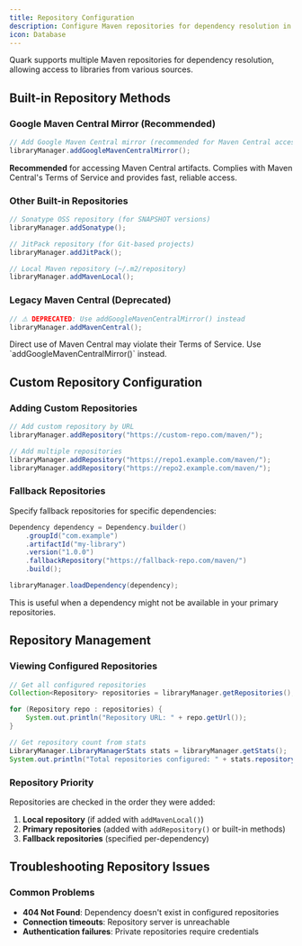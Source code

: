 ```yaml
---
title: Repository Configuration
description: Configure Maven repositories for dependency resolution in Quark.
icon: Database
---
```


Quark supports multiple Maven repositories for dependency resolution, allowing access to libraries from various sources.

## Built-in Repository Methods

### Google Maven Central Mirror (Recommended)

```java
// Add Google Maven Central mirror (recommended for Maven Central access)
libraryManager.addGoogleMavenCentralMirror();
```

**Recommended** for accessing Maven Central artifacts. Complies with Maven Central's Terms of Service and provides fast, reliable access.

### Other Built-in Repositories

```java
// Sonatype OSS repository (for SNAPSHOT versions)
libraryManager.addSonatype();

// JitPack repository (for Git-based projects)
libraryManager.addJitPack();

// Local Maven repository (~/.m2/repository)
libraryManager.addMavenLocal();
```

### Legacy Maven Central (Deprecated)

```java
// ⚠️ DEPRECATED: Use addGoogleMavenCentralMirror() instead
libraryManager.addMavenCentral();
```

<Callout title='Warning' type='warn'>
  Direct use of Maven Central may violate their Terms of Service. Use `addGoogleMavenCentralMirror()` instead.
</Callout>

## Custom Repository Configuration

### Adding Custom Repositories

```java
// Add custom repository by URL
libraryManager.addRepository("https://custom-repo.com/maven/");

// Add multiple repositories
libraryManager.addRepository("https://repo1.example.com/maven/");
libraryManager.addRepository("https://repo2.example.com/maven/");
```

### Fallback Repositories

Specify fallback repositories for specific dependencies:

```java
Dependency dependency = Dependency.builder()
    .groupId("com.example")
    .artifactId("my-library")
    .version("1.0.0")
    .fallbackRepository("https://fallback-repo.com/maven/")
    .build();

libraryManager.loadDependency(dependency);
```

This is useful when a dependency might not be available in your primary repositories.

## Repository Management

### Viewing Configured Repositories

```java
// Get all configured repositories
Collection<Repository> repositories = libraryManager.getRepositories();

for (Repository repo : repositories) {
    System.out.println("Repository URL: " + repo.getUrl());
}

// Get repository count from stats
LibraryManager.LibraryManagerStats stats = libraryManager.getStats();
System.out.println("Total repositories configured: " + stats.repositoryCount());
```

### Repository Priority

Repositories are checked in the order they were added:

1. **Local repository** (if added with `addMavenLocal()`)
2. **Primary repositories** (added with `addRepository()` or built-in methods)
3. **Fallback repositories** (specified per-dependency)

## Troubleshooting Repository Issues

### Common Problems

- **404 Not Found**: Dependency doesn't exist in configured repositories
- **Connection timeouts**: Repository server is unreachable
- **Authentication failures**: Private repositories require credentials
